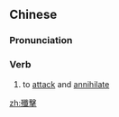 ==Chinese==
{{zh-forms|s=歼击}}

===Pronunciation===
{{zh-pron
|m=jiānjī
|cat=v
}}

===Verb===
{{zh-verb}}

# to [[attack]] and [[annihilate]]

[[zh:殲擊]]